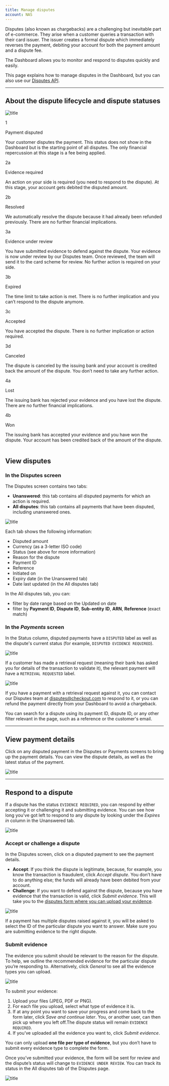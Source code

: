 ```yaml
---
title: Manage disputes
account: NAS
---
```


Disputes (also known as chargebacks) are a challenging but inevitable part of e-commerce. They arise when a customer queries a transaction with their card issuer. The issuer creates a formal dispute which immediately reverses the payment, debiting your account for both the payment amount and a dispute fee.

The Dashboard allows you to monitor and respond to disputes quickly and easily.

<TipBox>

This page explains how to manage disputes in the Dashboard, but you can also use our [Disputes API](/risk-management/disputes/disputes-api).

</TipBox>

---

## About the dispute lifecycle and dispute statuses

![title](/NAS/Dashboard/Manage_disputes/disputes_flow.png)

<Table>
<TableHead headers={['Step','Status','Description']}/>
<TableBody>
<TableRow>
<TableCell>

1

</TableCell>
<TableCell>

Payment disputed

</TableCell>
<TableCell>

Your customer disputes the payment. This status does not show in the Dashboard but is the starting point of all disputes. The only financial repercussion at this stage is a fee being applied.

</TableCell>
</TableRow>
<TableRow>
<TableCell>

2a

</TableCell>
<TableCell>

Evidence required

</TableCell>
<TableCell>

An action on your side is required (you need to respond to the dispute). At this stage, your account gets debited the disputed amount.

</TableCell>
</TableRow>
<TableRow>
<TableCell>

2b

</TableCell>
<TableCell>

Resolved

</TableCell>
<TableCell>

We automatically resolve the dispute because it had already been refunded previously. There are no further financial implications.

</TableCell>
</TableRow>
<TableRow>
<TableCell>

3a

</TableCell>
<TableCell>

Evidence under review

</TableCell>
<TableCell>

You have submitted evidence to defend against the dispute. Your evidence is now under review by our Disputes team. Once reviewed, the team will send it to the card scheme for review. No further action is required on your side.

</TableCell>
</TableRow>
<TableRow>
<TableCell>

3b

</TableCell>
<TableCell>

Expired

</TableCell>
<TableCell>

The time limit to take action is met. There is no further implication and you can’t respond to the dispute anymore.

</TableCell>
</TableRow>
<TableRow>
<TableCell>

3c

</TableCell>
<TableCell>

Accepted

</TableCell>
<TableCell>

You have accepted the dispute. There is no further implication or action required.

</TableCell>
</TableRow>
<TableRow>
<TableCell>

3d

</TableCell>
<TableCell>

Canceled

</TableCell>
<TableCell>

The dispute is canceled by the issuing bank and your account is credited back the amount of the dispute. You don’t need to take any further action.

</TableCell>
</TableRow>
<TableRow>
<TableCell>

4a

</TableCell>
<TableCell>

Lost

</TableCell>
<TableCell>

The issuing bank has rejected your evidence and you have lost the dispute. There are no further financial implications.

</TableCell>
</TableRow>
<TableRow>
<TableCell>

4b

</TableCell>
<TableCell>

Won

</TableCell>
<TableCell>

The issuing bank has accepted your evidence and you have won the dispute. Your account has been credited back of the amount of the dispute.

</TableCell>
</TableRow>
</TableBody>
</Table>

## View disputes

### In the Disputes screen

The Disputes screen contains two tabs:

- **Unanswered**: this tab contains all disputed payments for which an action is required.
- **All disputes**: this tab contains all payments that have been disputed, including unanswered ones.

![title](/NAS/Dashboard/Manage_disputes/disputes_screen.png)

Each tab shows the following information:

- Disputed amount
- Currency (as a 3-letter ISO code)
- Status (see above for more information)
- Reason for the dispute
- Payment ID
- Reference
- Initiated on
- Expiry date (in the Unanswered tab)
- Date last updated (in the All disputes tab)

<TipBox>

In the All disputes tab, you can:

- filter by date range based on the Updated on date
- filter by **Payment ID**, **Dispute ID**, **Sub-entity** **ID**, **ARN**, **Reference** (exact match)

</TipBox>

### In the *Payments* screen

In the Status column, disputed payments have a `DISPUTED` label as well as the dispute's current status (for example, `DISPUTED EVIDENCE REQUIRED`).

![title](/NAS/Dashboard/Manage_disputes/disputes_payments_screen.png)

If a customer has made a retrieval request (meaning their bank has asked you for details of the transaction to validate it), the relevant payment will have a `RETRIEVAL REQUESTED` label.

![title](/NAS/Dashboard/Manage_disputes/retrieval_request.png)

If you have a payment with a retrieval request against it, you can contact our Disputes team at [disputes@checkout.com](mailto:disputes@checkout.com) to respond to it, or you can refund the payment directly from your Dashboard to avoid a chargeback.

<TipBox>

You can search for a dispute using its payment ID, dispute ID, or any other filter relevant in the page, such as a reference or the customer's email.

</TipBox>

---

## View payment details

Click on any disputed payment in the Disputes or Payments screens to bring up the payment details. You can view the dispute details, as well as the latest status of the payment.

![title](/NAS/Dashboard/Manage_disputes/dispute_payment_details.png)

---

## Respond to a dispute

If a dispute has the status `EVIDENCE REQUIRED`, you can respond by either accepting it or challenging it and submitting evidence. You can see how long you've got left to respond to any dispute by looking under the *Expires in* column in the Unanswered tab.

![title](/NAS/Dashboard/Manage_disputes/unanswered_tab.png)

### Accept or challenge a dispute

In the Disputes screen, click on a disputed payment to see the payment details. 

- **Accept**: If you think the dispute is legitimate, because, for example, you know the transaction is fraudulent, click _Accept dispute_. You don’t have to do anything else; the funds will already have been debited from your account.
- **Challenge**: If you want to defend against the dispute, because you have evidence that the transaction is valid, click _Submit evidence_. This will take you to the [disputes form where you can upload your evidence](/dashboard/manage-disputes#Managedisputes-submitevidence).

![title](/NAS/Dashboard/Manage_disputes/dispute_details.png)

<TipBox variant='info'>

If a payment has multiple disputes raised against it, you will be asked to select the ID of the particular dispute you want to answer. Make sure you are submitting evidence to the right dispute.

</TipBox>

### Submit evidence

The evidence you submit should be relevant to the reason for the dispute. To help, we outline the recommended evidence for the particular dispute you’re responding to. Alternatively, click _General_ to see all the evidence types you can upload.

![title](/NAS/Dashboard/Manage_disputes/submit_evidence_form.png)

To submit your evidence:

1. Upload your files (JPEG, PDF or PNG).
2. For each file you upload, select what type of evidence it is.
3. If at any point you want to save your progress and come back to the form later, click _Save and continue later_. You, or another user, can then pick up where you left off.The dispute status will remain `EVIDENCE REQUIRED`.
4. If you’ve uploaded all the evidence you want to, click _Submit evidence_.

<TipBox variant='info'>

You can only upload **one file per type of evidence**, but you don’t have to submit every evidence type to complete the form.

</TipBox>

Once you’ve submitted your evidence, the form will be sent for review and the dispute’s status will change to `EVIDENCE UNDER REVIEW`. You can track its status in the All disputes tab of the Disputes page.

![title](/NAS/Dashboard/Manage_disputes/all_disputes_tab.png)